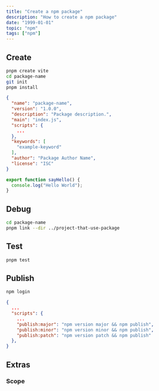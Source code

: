 ```yaml
---
title: "Create a npm package"
description: "How to create a npm package"
date: "1999-01-01"
topic: "npm"
tags: ["npm"]
---
```



## Create

```bash
pnpm create vite
cd package-name
git init
pnpm install
```

```json
{
  "name": "package-name",
  "version": "1.0.0",
  "description": "Package description.",
  "main": "index.js",
  "scripts": {
    ...
  },
  "keywords": [
    "example-keyword"
  ],
  "author": "Package Author Name",
  "license": "ISC"
}
```

```js index.js
export function sayHello() {
  console.log("Hello World");
}
```

## Debug

```bash
cd package-name
pnpm link --dir ../project-that-use-package
```

## Test

```bash
pnpm test
```

## Publish

```bash
npm login
```

```json title=package.json
{
  ...
  "scripts": {
    ...
    "publish:major": "npm version major && npm publish",
    "publish:minor": "npm version minor && npm publish",
    "publish:patch": "npm version patch && npm publish"
  },
}
```

## Extras

### Scope